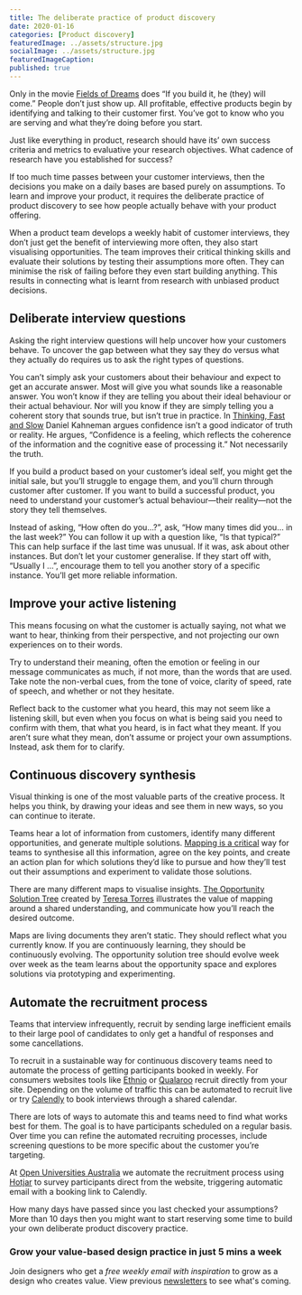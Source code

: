 ```yaml
---
title: The deliberate practice of product discovery
date: 2020-01-16
categories: [Product discovery]
featuredImage: ../assets/structure.jpg
socialImage: ../assets/structure.jpg
featuredImageCaption: 
published: true
---
```


Only in the movie [Fields of Dreams](https://m.imdb.com/title/tt0097351/) does “If you build it, he (they) will come.” People don’t just show up. All profitable, effective products begin by identifying and talking to their customer first. You’ve got to know who you are serving and what they’re doing before you start.

Just like everything in product, research should have its’ own success criteria and metrics to evaluative your research objectives. What cadence of research have you established for success? 

If too much time passes between your customer interviews, then the decisions you make on a daily bases are based purely on assumptions. To learn and improve your product, it requires the deliberate practice of product discovery to see how people actually behave with your product offering.

When a product team develops a weekly habit of customer interviews, they don’t just get the benefit of interviewing more often, they also start visualising opportunities. The team improves their critical thinking skills and evaluate their solutions by testing their assumptions more often. They can minimise the risk of failing before they even start building anything. This results in connecting what is learnt from research with unbiased product decisions.

## Deliberate interview questions

Asking the right interview questions will help uncover how your customers behave. To uncover the gap between what they say they do versus what they actually do requires us to ask the right types of questions. 

You can’t simply ask your customers about their behaviour and expect to get an accurate answer. Most will give you what sounds like a reasonable answer. You won’t know if they are telling you about their ideal behaviour or their actual behaviour. Nor will you know if they are simply telling you a coherent story that sounds true, but isn’t true in practice. In [Thinking, Fast and Slow](https://m.imdb.com/title/tt0097351/) Daniel Kahneman argues confidence isn’t a good indicator of truth or reality. He argues, “Confidence is a feeling, which reflects the coherence of the information and the cognitive ease of processing it.” Not necessarily the truth.

If you build a product based on your customer’s ideal self, you might get the initial sale, but you’ll struggle to engage them, and you’ll churn through customer after customer. If you want to build a successful product, you need to understand your customer’s actual behaviour—their reality—not the story they tell themselves.

Instead of asking, “How often do you…?”, ask, “How many times did you… in the last week?” You can follow it up with a question like, “Is that typical?” This can help surface if the last time was unusual. If it was, ask about other instances. But don’t let your customer generalise. If they start off with, “Usually I …”, encourage them to tell you another story of a specific instance. You’ll get more reliable information.

## Improve your active listening

This means focusing on what the customer is actually saying, not what we want to hear, thinking from their perspective, and not projecting our own experiences on to their words.

Try to understand their meaning, often the emotion or feeling in our message communicates as much, if not more, than the words that are used. Take note the non-verbal cues, from the tone of voice, clarity of speed, rate of speech, and whether or not they hesitate.

Reflect back to the customer what you heard, this may not seem like a listening skill, but even when you focus on what is being said you need to confirm with them, that what you heard, is in fact what they meant. If you aren’t sure what they mean, don’t assume or project your own assumptions. Instead, ask them for to clarify. 

## Continuous discovery synthesis
Visual thinking is one of the most valuable parts of the creative process. It helps you think, by drawing your ideas and see them in new ways, so you can continue to iterate.

Teams hear a lot of information from customers, identify many different opportunities, and generate multiple solutions. [Mapping is a critical](https://www.ted.com/talks/tom_wujec_got_a_wicked_problem_first_tell_me_how_you_make_toast) way for teams to synthesise all this information, agree on the key points, and create an action plan for which solutions they’d like to pursue and how they’ll test out their assumptions and experiment to validate those solutions.

There are many different maps to visualise insights. [The Opportunity Solution Tree](https://www.producttalk.org/) created by [Teresa Torres](https://www.producttalk.org/about/) illustrates the value of mapping around a shared understanding, and communicate how you’ll reach the desired outcome.

Maps are living documents they aren’t static. They should reflect what you currently know. If you are continuously learning, they should be continuously evolving. The opportunity solution tree should evolve week over week as the team learns about the opportunity space and explores solutions via prototyping and experimenting.

## Automate the recruitment process
Teams that interview infrequently, recruit by sending large inefficient emails to their large pool of candidates to only get a handful of responses and some cancellations.

To recruit in a sustainable way for continuous discovery teams need to automate the process of getting participants booked in weekly. For consumers websites tools like [Ethnio](https://ethn.io/) or [Qualaroo](https://qualaroo.com/) recruit directly from your site. Depending on the volume of traffic this can be automated to recruit live or try [Calendly](http://calendly.com/) to book interviews through a shared calendar. 

There are lots of ways to automate this and teams need to find what works best for them. The goal is to have participants scheduled on a regular basis. Over time you can refine the automated recruiting processes, include screening questions to be more specific about the customer you’re targeting. 

At [Open Universities Australia](https://www.open.edu.au) we automate the recruitment process using [Hotjar](https://www.hotjar.com/) to survey participants direct from the website, triggering automatic email with a booking link to Calendly.

How many days have passed since you last checked your assumptions? More than 10 days then you might want to start reserving some time to build your own deliberate product discovery practice.

### Grow your value-based design practice in just 5 mins a week
Join designers who get a _free weekly email with inspiration_ to grow as a design who creates value. View previous <a href="https://rsimms.substack.com">newsletters</a> to see what's coming.
<Form />